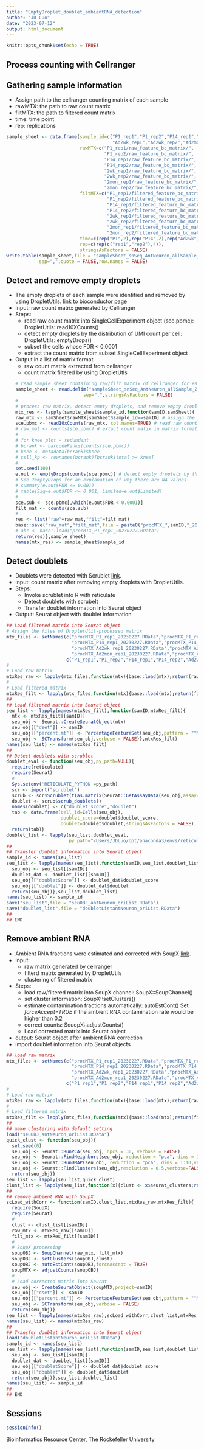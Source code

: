 ```yaml
---
title: "EmptyDroplet_doublet_ambientRNA_detection"
author: "JD Luo"
date: "2023-07-12"
output: html_document
---
```


```r
knitr::opts_chunk$set(echo = TRUE)
```

## Process counting with Cellranger

## Gathering sample information
- Assign path to the cellranger counting matrix of each sample
- rawMTX: the path to raw count matrix
- filtMTX: the path to filtered count matrix 
- time: time point
- rep: replications
```r
sample_sheet <- data.frame(sample_id=c("P1_rep1","P1_rep2","P14_rep1","P14_rep2",
                                       "Ad2wk_rep1","Ad2wk_rep2","Ad2mon_rep1","Ad2mon_rep2"),
                           rawMTX=c("P1_rep1/raw_feature_bc_matrix/",
                                    "P1_rep2/raw_feature_bc_matrix/",
                                    "P14_rep1/raw_feature_bc_matrix/",
                                    "P14_rep2/raw_feature_bc_matrix/",
                                    "2wk_rep1/raw_feature_bc_matrix/",
                                    "2wk_rep2/raw_feature_bc_matrix/",
                                    "2mon_rep1/raw_feature_bc_matrix/",
                                    "2mon_rep2/raw_feature_bc_matrix/"),
                           filtMTX=c("P1_rep1/filtered_feature_bc_matrix/",
                                     "P1_rep2/filtered_feature_bc_matrix/",
                                     "P14_rep1/filtered_feature_bc_matrix/",
                                     "P14_rep2/filtered_feature_bc_matrix/",
                                     "2wk_rep1/filtered_feature_bc_matrix/",
                                     "2wk_rep2/filtered_feature_bc_matrix/",
                                     "2mon_rep1/filtered_feature_bc_matrix/",
                                     "2mon_rep2/filtered_feature_bc_matrix/"),
                           time=c(rep("P1",2),rep("P14",2),rep("Ad2wk",2),rep("Ad2mon",2)),
                           rep=c(rep(c("rep1","rep2"),4)),
                           stringsAsFactors = FALSE)
write.table(sample_sheet,file = "sampleSheet_snSeq_AntNeuron_allSample_20230227.csv",
            sep=",",quote = FALSE,row.names = FALSE)
```

## Detect and remove empty droplets
* The empty droplets of each sample were identified and removed by using DropletUtils. [link to bioconductor page](https://bioconductor.org/packages/release/bioc/html/DropletUtils.html)
* Input: raw count matrix generated by Cellranger
* Steps:
  + read raw count matrix into SingleCellExperiment object (sce.pbmc): DropletUtils::read10XCounts()
  + detect empty droplets by the distribution of UMI count per cell: DropletUtils::emptyDrops()
  + subset the cells whose FDR < 0.0001
  + extract the count matrix from subset SingleCellExperiment object
* Output in a list of matrix format
  + raw count matrix extracted from cellranger
  + count matrix filtered by using DropletUtls
```r
# read sample sheet containing raw/filt matrix of cellranger for each sample
sample_sheet <- read.delim("sampleSheet_snSeq_AntNeuron_allSample_20230227.csv",
                           sep=",",stringsAsFactors = FALSE)
#
# process raw matrix, detect empty droplets, and remove empty droplets
mtx_res <- lapply(sample_sheet$sample_id,function(samID,samSheet){
  raw_mtx <- samSheet$rawMTX[samSheet$sample_id==samID] # assign the path to raw count matrix (GEX format)
  sce.pbmc <- read10xCounts(raw_mtx, col.names=TRUE) # read raw count matrix file into SingleCellExperiment object
  # raw_mat <- counts(sce.pbmc) # extact count matix in matrix format
  #
  # for knee plot ~ redundant
  # bcrank <- barcodeRanks(counts(sce.pbmc)) 
  # knee <- metadata(bcrank)$knee
  # cell_kp <- rownames(bcrank)[bcrank$total >= knee]
  #
  set.seed(100)
  e.out <- emptyDrops(counts(sce.pbmc)) # detect empty droplets by the distribution
  # See ?emptyDrops for an explanation of why there are NA values.
  # summary(e.out$FDR <= 0.001)
  # table(Sig=e.out$FDR <= 0.001, Limited=e.out$Limited)
  #
  sce.sub <- sce.pbmc[,which(e.out$FDR < 0.0001)]
  filt_mat <- counts(sce.sub)
  #
  res <- list("raw"=raw_mat,"filt"=filt_mat)
  base::save("raw_mat","filt_mat",file = paste0("procMTX_",samID,"_20230227.RData"))
  # abc <- base::load("procMTX_P1_rep1_20230227.RData")
  return(res)},sample_sheet)
names(mtx_res) <- sample_sheet$sample_id
```

## Detect doublets
* Doublets were detected with Scrublet [link](https://github.com/swolock/scrublet).
* Input: count matrix after removing empty droplets with DropletUtils.
* Steps:
  + Invoke scrublet into R with reticulate
  + Detect doublets with scrubelt
  + Transfer doublet information into Seurat object
* Output: Seurat object with doublet information
```r
## Load filtered matrix into Seurat object
# Assign the files of DropletUtil-processed matrix 
mtx_files <- setNames(c("procMTX_P1_rep1_20230227.RData","procMTX_P1_rep2_20230227.RData",
                        "procMTX_P14_rep1_20230227.RData","procMTX_P14_rep2_20230227.RData",
                        "procMTX_Ad2wk_rep1_20230227.RData","procMTX_Ad2wk_rep2_20230227.RData",
                        "procMTX_Ad2mon_rep1_20230227.RData","procMTX_Ad2mon_rep2_20230227.RData"),
                      c("P1_rep1","P1_rep2","P14_rep1","P14_rep2","Ad2wk_rep1","Ad2wk_rep2","Ad2mon_rep1","Ad2mon_rep2"))
#
# Load raw matrix
mtxRes_raw <- lapply(mtx_files,function(mtx){base::load(mtx);return(raw_mat)});names(mtxRes_raw) <- names(mtx_files)
#
# Load filtered matrix
mtxRes_filt <- lapply(mtx_files,function(mtx){base::load(mtx);return(filt_mat)});names(mtxRes_filt) <- names(mtx_files)
##
## Load filtered matrix into Seurat object
seu_list <- lapply(names(mtxRes_filt),function(samID,mtxRes_filt){
  mtx <- mtxRes_filt[[samID]]
  seu_obj <- Seurat::CreateSeuratObject(mtx)
  seu_obj[["dset"]] <- samID
  seu_obj[["percent.mt"]] <- PercentageFeatureSet(seu_obj,pattern = "^MT-")
  seu_obj <- SCTransform(seu_obj,verbose = FALSE)},mtxRes_filt)
names(seu_list) <- names(mtxRes_filt)
##
## Detect doublets with scrublet
doublet_eval <- function(seu_obj,py_path=NULL){
  require(reticulate)
  require(Seurat)
  #
  Sys.setenv('RETICULATE_PYTHON'=py_path)
  scr <- import("scrublet")
  scrub <- scr$Scrublet(t(as.matrix(Seurat::GetAssayData(seu_obj,assay="RNA",slot = "counts"))))
  doublet <- scrub$scrub_doublets()
  names(doublet) <- c("doublet_score","doublet")
  tab <- data.frame(cell_id=Cells(seu_obj),
                    doublet_score=doublet$doublet_score,
                    doublet=doublet$doublet,stringsAsFactors = FALSE)
  return(tab)}
doublet_list <- lapply(seu_list,doublet_eval,
                       py_path="/Users/JDLuo/opt/anaconda3/envs/reticulate/bin/python")
##
## Transfer doublet information into Seurat object
sample_id <- names(seu_list)
seu_list <- lapply(names(seu_list),function(samID,seu_list,doublet_list){
  seu_obj <- seu_list[[samID]]
  doublet_dat <- doublet_list[[samID]]
  seu_obj[["doubletScore"]] <- doublet_dat$doublet_score
  seu_obj[["doublet"]] <- doublet_dat$doublet
  return(seu_obj)},seu_list,doublet_list)
names(seu_list) <- sample_id
save("seu_list",file = "seuOBJ_antNeuron_oriList.RData")
save("doublet_list",file = "doubletListantNeuron_oriList.RData")
##
## END
```

## Remove ambient RNA
* Ambient RNA fractions were estimated and corrected with SoupX [link](https://github.com/constantAmateur/SoupX).
* Input:
  + raw matrix generated by cellranger 
  + filterd matrix generated by DropletUtils
  + clustering of filtered matrix
* Steps:
  + load raw/filtered matrix into SoupX channel: SoupX::SoupChannel()
  + set cluster information: SoupX::setClusters()
  + estimate contamination fractions automatically: autoEstCont()
    Set *forceAccept=TRUE* if the ambient RNA contamination rate would be higher than 0.2
  + correct counts: SouopX::adjustCounts()
  + Load corrected matrix into Seurat object
* output: Seurat object after ambient RNA correction
* import doublet information into Seurat objects
```r
## load raw matrix
mtx_files <- setNames(c("procMTX_P1_rep1_20230227.RData","procMTX_P1_rep2_20230227.RData",
                        "procMTX_P14_rep1_20230227.RData","procMTX_P14_rep2_20230227.RData",
                        "procMTX_Ad2wk_rep1_20230227.RData","procMTX_Ad2wk_rep2_20230227.RData",
                        "procMTX_Ad2mon_rep1_20230227.RData","procMTX_Ad2mon_rep2_20230227.RData"),
                      c("P1_rep1","P1_rep2","P14_rep1","P14_rep2","Ad2wk_rep1","Ad2wk_rep2","Ad2mon_rep1","Ad2mon_rep2"))
#
# Load raw matrix
mtxRes_raw <- lapply(mtx_files,function(mtx){base::load(mtx);return(raw_mat)});names(mtxRes_raw) <- names(mtx_files)
#
# Load filtered matrix
mtxRes_filt <- lapply(mtx_files,function(mtx){base::load(mtx);return(filt_mat)});names(mtxRes_filt) <- names(mtx_files)
##
## make clustering with default setting
load("seuOBJ_antNeuron_oriList.RData")
quick_clust <- function(seu_obj){
  set.seed(0)
  seu_obj <- Seurat::RunPCA(seu_obj, npcs = 30, verbose = FALSE)
  seu_obj <- Seurat::FindNeighbors(seu_obj, reduction = "pca", dims = 1:10,verbose=FALSE)
  seu_obj <- Seurat::RunUMAP(seu_obj, reduction = "pca", dims = 1:10,verbose=FALSE)
  seu_obj <- Seurat::FindClusters(seu_obj,resolution = 0.5,verbose=FALSE)
  return(seu_obj)}
seu_list <- lapply(seu_list,quick_clust)
clust_list <- lapply(seu_list,function(x){clust <- x$seurat_clusters;return(clust)}) # for the following
##
## remove ambient RNA with SoupX
scLoad_withCorr <- function(samID,clust_list,mtxRes_raw,mtxRes_filt){
  require(SoupX)
  require(Seurat)
  #
  clust <- clust_list[[samID]]
  raw_mtx <- mtxRes_raw[[samID]]
  filt_mtx <- mtxRes_filt[[samID]]
  #
  # SoupX processing
  soupOBJ <- SoupChannel(raw_mtx, filt_mtx)
  soupOBJ <- setClusters(soupOBJ,clust)
  soupOBJ <- autoEstCont(soupOBJ,forceAccept = TRUE)
  soupMTX <- adjustCounts(soupOBJ)
  #
  # Load corrected matrix into Seurat
  seu_obj <- CreateSeuratObject(soupMTX,project=samID)
  seu_obj[["dset"]] <- samID
  seu_obj[["percent.mt"]] <- PercentageFeatureSet(seu_obj,pattern = "^MT-")
  seu_obj <- SCTransform(seu_obj,verbose = FALSE)
  return(seu_obj)}
seu_list <- lapply(names(mtxRes_raw),scLoad_withCorr,clust_list,mtxRes_raw,mtxRes_filt)
names(seu_list) <- names(mtxRes_raw)
##
## Transfer doublet information into Seurat object
load("doubletListantNeuron_oriList.RData")
sample_id <- names(seu_list)
seu_list <- lapply(names(seu_list),function(samID,seu_list,doublet_list){
  seu_obj <- seu_list[[samID]]
  doublet_dat <- doublet_list[[samID]]
  seu_obj[["doubletScore"]] <- doublet_dat$doublet_score
  seu_obj[["doublet"]] <- doublet_dat$doublet
  return(seu_obj)},seu_list,doublet_list)
names(seu_list) <- sample_id
##
## END
```

## Sessions
```r
sessionInfo()
```

Bioinformatics Resource Center, The Rockefeller University
